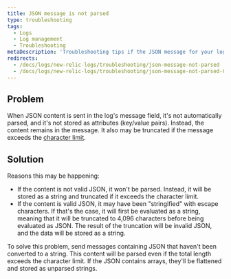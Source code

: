 ```yaml
---
title: JSON message is not parsed
type: troubleshooting
tags:
  - Logs
  - Log management
  - Troubleshooting
metaDescription: 'Troubleshooting tips if the JSON message for your log isn''t being parsed in New Relic.'
redirects:
  - /docs/logs/new-relic-logs/troubleshooting/json-message-not-parsed
  - /docs/logs/new-relic-logs/troubleshooting/json-message-not-parsed-0
---
```


## Problem

When JSON content is sent in the log's message field, it's not automatically parsed, and it's not stored as attributes (key/value pairs). Instead, the content remains in the message. It also may be truncated if the message exceeds the [character limit](https://docs.newrelic.com/docs/logs/log-management/troubleshooting/log-message-truncated/).

## Solution

Reasons this may be happening:

* If the content is not valid JSON, it won't be parsed. Instead, it will be stored as a string and truncated if it exceeds the character limit.
* If the content is valid JSON, it may have been "stringified" with escape characters. If that's the case, it will first be evaluated as a string, meaning that it will be truncated to 4,096 characters before being evaluated as JSON. The result of the truncation will be invalid JSON, and the data will be stored as a string.

To solve this problem, send messages containing JSON that haven't been converted to a string. This content will be parsed even if the total length exceeds the character limit. If the JSON contains arrays, they'll be flattened and stored as unparsed strings.
